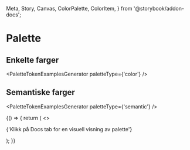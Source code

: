 <!-- palette.mdx -->

  Meta,
  Story,
  Canvas,
  ColorPalette,
  ColorItem,
} from '@storybook/addon-docs';

# Palette

<Meta title="Designtokens" />

## Enkelte farger

<PaletteTokenExamplesGenerator paletteType={'color'} />

## Semantiske farger

<PaletteTokenExamplesGenerator paletteType={'semantic'} />

<Canvas>
  <Story
    name="Palette"
    parameters={{
      design: [
        {
          name: 'TODO 908 add figma url',
          type: 'figma',
          url: 'https://www.figma.com/file/nMR5vipCwTyVnq9KRAbhFL/Designsystemet---delte-komponenter?node-id=8%3A25',
        },
      ],
    }}
  >
    {() => {
      return (
        <>
          <p>{'Klikk på Docs tab for en visuell visning av palette'}</p>
          <TokensList tokenType={'palette'} />
        </>
      );
    }}
  </Story>
</Canvas>
